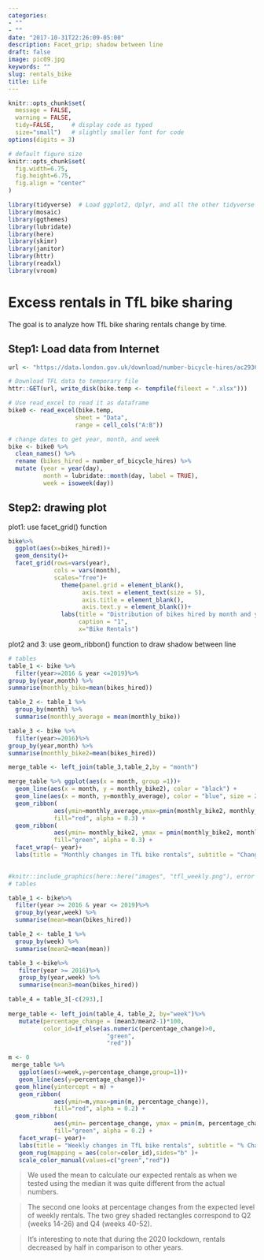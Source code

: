 ```yaml
---
categories:
- ""
- ""
date: "2017-10-31T22:26:09-05:00"
description: Facet_grip; shadow between line
draft: false
image: pic09.jpg
keywords: ""
slug: rentals_bike
title: Life
---
```


```r
knitr::opts_chunk$set(
  message = FALSE, 
  warning = FALSE, 
  tidy=FALSE,     # display code as typed
  size="small")   # slightly smaller font for code
options(digits = 3)

# default figure size
knitr::opts_chunk$set(
  fig.width=6.75, 
  fig.height=6.75,
  fig.align = "center"
)
```

```r
library(tidyverse)  # Load ggplot2, dplyr, and all the other tidyverse packages
library(mosaic)
library(ggthemes)
library(lubridate)
library(here)
library(skimr)
library(janitor)
library(httr)
library(readxl)
library(vroom)
```

# Excess rentals in TfL bike sharing
The goal is to analyze how TfL bike sharing rentals change by time.

## Step1: Load data from Internet
```r
url <- "https://data.london.gov.uk/download/number-bicycle-hires/ac29363e-e0cb-47cc-a97a-e216d900a6b0/tfl-daily-cycle-hires.xlsx"

# Download TFL data to temporary file
httr::GET(url, write_disk(bike.temp <- tempfile(fileext = ".xlsx")))

# Use read_excel to read it as dataframe
bike0 <- read_excel(bike.temp,
                   sheet = "Data",
                   range = cell_cols("A:B"))

# change dates to get year, month, and week
bike <- bike0 %>% 
  clean_names() %>% 
  rename (bikes_hired = number_of_bicycle_hires) %>% 
  mutate (year = year(day),
          month = lubridate::month(day, label = TRUE),
          week = isoweek(day))
```
## Step2: drawing plot
plot1: use facet_grid() function
```r
bike%>%
  ggplot(aes(x=bikes_hired))+
  geom_density()+
  facet_grid(rows=vars(year),
             cols = vars(month),
             scales="free")+
               theme(panel.grid = element_blank(),
                     axis.text = element_text(size = 5),
                     axis.title = element_blank(),
                     axis.text.y = element_blank())+
               labs(title = "Distribution of bikes hired by month and year",
                    caption = "1",
                    x="Bike Rentals")

```



plot2 and 3: use geom_ribbon() function to draw shadow between line
```r

# tables
table_1 <- bike %>%
  filter(year>=2016 & year <=2019)%>%
group_by(year,month) %>%
summarise(monthly_bike=mean(bikes_hired))

table_2 <- table_1 %>% 
  group_by(month) %>% 
  summarise(monthly_average = mean(monthly_bike))

table_3 <- bike %>%
  filter(year>=2016)%>%
group_by(year,month) %>%
summarise(monthly_bike2=mean(bikes_hired))

merge_table <- left_join(table_3,table_2,by = "month")

```


```r
merge_table %>% ggplot(aes(x = month, group =1))+
  geom_line(aes(x = month, y = monthly_bike2), color = "black") +
  geom_line(aes(x = month, y=monthly_average), color = "blue", size = 2)+
  geom_ribbon(
             aes(ymin=monthly_average,ymax=pmin(monthly_bike2, monthly_average)),
             fill="red", alpha = 0.3) +
  geom_ribbon(
             aes(ymin= monthly_bike2, ymax = pmin(monthly_bike2, monthly_average)),
             fill="green", alpha = 0.3) +
  facet_wrap(~ year)+
  labs(title = "Monthly changes in TfL bike rentals", subtitle = "Change from monthly average shown in blue and calculated between 2016-2019", y="Bike rentals", x="Month")
  

```

```r
#knitr::include_graphics(here::here("images", "tfl_weekly.png"), error = FALSE)
# tables

table_1 <- bike%>%
  filter(year >= 2016 & year <= 2019)%>%
  group_by(year,week) %>%
  summarise(mean=mean(bikes_hired))

table_2 <- table_1 %>%
  group_by(week) %>%
  summarise(mean2=mean(mean))

table_3 <-bike%>%
   filter(year >= 2016)%>%
   group_by(year,week) %>%
   summarise(mean3=mean(bikes_hired))

table_4 = table_3[-c(293),]
  
merge_table <- left_join(table_4, table_2, by="week")%>%
   mutate(percentage_change = (mean3/mean2-1)*100,
          color_id=if_else(as.numeric(percentage_change)>0,
                            "green",
                            "red"))

m <- 0
 merge_table %>% 
   ggplot(aes(x=week,y=percentage_change,group=1))+
   geom_line(aes(y=percentage_change))+
  geom_hline(yintercept = m) +
   geom_ribbon(
             aes(ymin=m,ymax=pmin(m, percentage_change)),
             fill="red", alpha = 0.2) +
  geom_ribbon(
             aes(ymin= percentage_change, ymax = pmin(m, percentage_change)),
             fill="green", alpha = 0.2) +
   facet_wrap(~ year)+
   labs(title = "Weekly changes in TfL bike rentals", subtitle = "% Change from weekly averages calculated between 2016-2019",y="%", x="Week")+
   geom_rug(mapping = aes(color=color_id),sides="b" )+
   scale_color_manual(values=c("green","red"))

```
> We used the mean to calculate our expected rentals as when we tested using the median it was quite different from the actual numbers. 

> The second one looks at percentage changes from the expected level of weekly rentals. The two grey shaded rectangles correspond to Q2 (weeks 14-26) and Q4 (weeks 40-52).

> It's interesting to note that during the 2020 lockdown, rentals decreased by half in comparison to other years. 